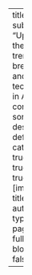 ---
title: "Blog"
subtitle: "Updates on the latest trends, breakthroughs, and technologies in AI"
listing:
  contents: blog
  sort: "date desc"
  type: default
  categories: true
  sort-ui: true
  filter-ui: true
  fields: [image, date, title, subtitle, author]
  feed:
    type: partial
page-layout: full
title-block-banner: false

---